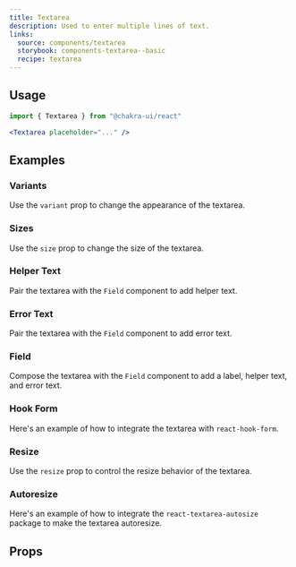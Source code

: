 ```yaml
---
title: Textarea
description: Used to enter multiple lines of text.
links:
  source: components/textarea
  storybook: components-textarea--basic
  recipe: textarea
---
```


<ExampleTabs name="textarea-basic" />

## Usage

```jsx
import { Textarea } from "@chakra-ui/react"
```

```jsx
<Textarea placeholder="..." />
```

## Examples

### Variants

Use the `variant` prop to change the appearance of the textarea.

<ExampleTabs name="textarea-with-variants" />

### Sizes

Use the `size` prop to change the size of the textarea.

<ExampleTabs name="textarea-with-sizes" />

### Helper Text

Pair the textarea with the `Field` component to add helper text.

<ExampleTabs name="textarea-with-helper-text" />

### Error Text

Pair the textarea with the `Field` component to add error text.

<ExampleTabs name="textarea-with-error-text" />

### Field

Compose the textarea with the `Field` component to add a label, helper text, and
error text.

<ExampleTabs name="input-with-field" />

### Hook Form

Here's an example of how to integrate the textarea with `react-hook-form`.

<ExampleTabs name="textarea-with-hook-form" />

### Resize

Use the `resize` prop to control the resize behavior of the textarea.

<ExampleTabs name="textarea-with-resize" />

### Autoresize

Here's an example of how to integrate the `react-textarea-autosize` package to
make the textarea autoresize.

<ExampleTabs name="textarea-with-autoresize" />

## Props

<PropTable component="Textarea" part="Textarea" />

